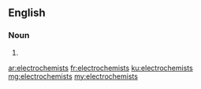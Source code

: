 ==English==

===Noun===
{{head|en|plural}}

# {{plural of|electrochemist|lang=en|nocat=1}}

[[ar:electrochemists]]
[[fr:electrochemists]]
[[ku:electrochemists]]
[[mg:electrochemists]]
[[my:electrochemists]]